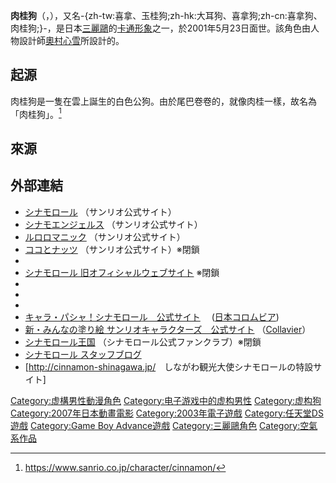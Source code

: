 {{noteTA
|T=zh-tw:大耳狗;zh-hk:肉桂狗;zh-cn:大耳狗;
|1=zh-tw:大耳狗;zh-hk:肉桂狗;zh-cn:大耳狗;
}}
{{Expand Japanese|time=2022-03-27T15:02:43+00:00}}
{{copyedit|time=2013-05-08T08:52:56+00:00}}
'''肉桂狗'''（{{lang-ja|シナモロール}}，{{lang-en|Cinnamoroll}}），又名-{zh-tw:喜拿、玉桂狗;zh-hk:大耳狗、喜拿狗;zh-cn:喜拿狗、肉桂狗;}-，是日本[[三麗鷗|三麗鷗]]的[[卡通形象|卡通形象]]之一，於2001年5月23日面世。該角色由人物設計師[[奧村心雪|奧村心雪]]所設計的。

==起源==
肉桂狗是一隻在雲上誕生的白色公狗。由於尾巴卷卷的，就像肉桂一樣，故名為「肉桂狗」。<ref> https://www.sanrio.co.jp/character/cinnamon/</ref>

==來源==
{{reflist}}
== 外部連結 ==
* [https://www.sanrio.co.jp/character/cinnamon/ シナモロール] {{Wayback|url=https://www.sanrio.co.jp/character/cinnamon/ |date=20220221071622 }}（サンリオ公式サイト）
* [https://www.sanrio.co.jp/character/cinnamoangels シナモエンジェルス] {{Wayback|url=https://www.sanrio.co.jp/character/cinnamoangels |date=20211127172612 }}（サンリオ公式サイト）
* [https://www.sanrio.co.jp/character/lloromannic/ ルロロマニック] {{Wayback|url=https://www.sanrio.co.jp/character/lloromannic/ |date=20211127170715 }}（サンリオ公式サイト）
* [https://www.sanrio.co.jp/character/cn_coconuts/ ココとナッツ] {{Wayback|url=https://www.sanrio.co.jp/character/cn_coconuts/ |date=20190410094356 }}（サンリオ公式サイト）※閉鎖
* {{Twitter|cinnamon_sanrio|シナモン【公式】}}
* [https://www.sanrio.co.jp/special/cinnamon/movie/index.html シナモロール 旧オフィシャルウェブサイト] {{Wayback|url=https://www.sanrio.co.jp/special/cinnamon/movie/index.html |date=20180722102502 }} ※閉鎖
* {{Wayback |url=http://www.sanrio.co.jp:80/special/cinnamoangels/ca_top.html |title=シナモエンジェルス |date=20161121233422 }}
* {{Wayback |url=https://www.sanrio.co.jp/special/lloromannic/ |title=ルロロマニック |date=20170816145736 }}
* {{Wayback |url=http://www.sanriomovie.com/cn_top.html |title=「シナモン the Movie」&「ねずみ物語」 |date=20081222003444 }}
* [http://www.columbia-games.com/chara_pasha/cinnamon.html キャラ・パシャ！シナモロール　公式サイト] {{Wayback|url=http://www.columbia-games.com/chara_pasha/cinnamon.html |date=20160304212325 }}　([[日本コロムビア|日本コロムビア]])
*[https://www.collavier.com/ja/3ds_newnurie_sanrio/index.html 新・みんなの塗り絵 サンリオキャラクターズ　公式サイト] {{Wayback|url=https://www.collavier.com/ja/3ds_newnurie_sanrio/index.html |date=20210306145911 }}（[[コラビエ|Collavier]]）
*[https://cinnamoroll-officialfanclub.com シナモロール王国] {{Wayback|url=https://cinnamoroll-officialfanclub.com/ |date=20210302110204 }}（シナモロール公式ファンクラブ）※閉鎖
* [https://web.archive.org/web/20140402201458/http://ameblo.jp/cinnamon-staff/ シナモロール スタッフブログ]
* [http://cinnamon-shinagawa.jp/　しながわ観光大使シナモロールの特設サイト] {{Wayback|url=http://cinnamon-shinagawa.jp/ |date=20220226024246 }}

{{Madhouse}}
{{DEFAULTSORT:Cinnamoroll}}
[[Category:虚構男性動漫角色|Category:虚構男性動漫角色]]
[[Category:电子游戏中的虚构男性|Category:电子游戏中的虚构男性]]
[[Category:虚构狗|Category:虚构狗]]
[[Category:2007年日本動畫電影|Category:2007年日本動畫電影]]
[[Category:2003年電子遊戲|Category:2003年電子遊戲]]
[[Category:任天堂DS遊戲|Category:任天堂DS遊戲]]
[[Category:Game_Boy_Advance遊戲|Category:Game Boy Advance遊戲]]
[[Category:三麗鷗角色|Category:三麗鷗角色]]
[[Category:空氣系作品|Category:空氣系作品]]